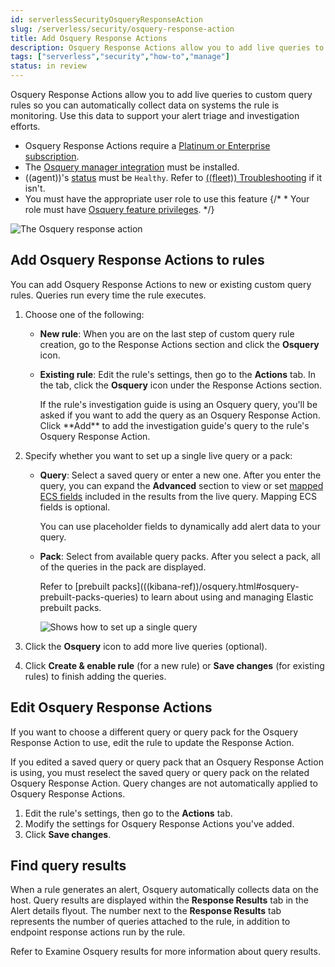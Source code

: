 ```yaml
---
id: serverlessSecurityOsqueryResponseAction
slug: /serverless/security/osquery-response-action
title: Add Osquery Response Actions
description: Osquery Response Actions allow you to add live queries to custom query rules so you can automatically collect data on systems the rules are monitoring. 
tags: ["serverless","security","how-to","manage"]
status: in review
---
```



<InReview />

<div id="osquery-response-action"></div>

<DocCallOut template="technical_preview" />

Osquery Response Actions allow you to add live queries to custom query rules so you can automatically collect data on systems the rule is monitoring. Use this data to support your alert triage and investigation efforts.

<DocCallOut title="Requirements">

* Osquery Response Actions require a [Platinum or Enterprise subscription](https://www.elastic.co/pricing).
* The [Osquery manager integration](((kibana-ref))/manage-osquery-integration.html) must be installed.
* ((agent))'s [status](((fleet-guide))/monitor-elastic-agent.html) must be `Healthy`. Refer to [((fleet)) Troubleshooting](((fleet-guide))/fleet-troubleshooting.html) if it isn't.
* You must have the appropriate user role to use this feature
{/* * Your role must have [Osquery feature privileges](((kibana-ref))/osquery.html). */}

</DocCallOut>

![The Osquery response action](../images/osquery-response-action/-osquery-available-response-actions-osquery.png)

<div id="add-osquery-response-action"></div>

## Add Osquery Response Actions to rules

You can add Osquery Response Actions to new or existing custom query rules. Queries run every time the rule executes.

1. Choose one of the following:
    * **New rule**: When you are on the last step of <DocLink id="serverlessSecurityRulesUiCreate" section="create-a-custom-query-rule">custom query rule</DocLink> creation, go to the Response Actions section and click the **Osquery** icon.
    * **Existing rule**: Edit the rule's settings, then go to the **Actions** tab. In the tab, click the **Osquery** icon under the Response Actions section.

        <DocCallOut title="Note">
        If the rule's investigation guide is using an Osquery query, you'll be asked if you want to add the query as an Osquery Response Action. Click **Add** to add the investigation guide's query to the rule's Osquery Response Action. 
        </DocCallOut>

2. Specify whether you want to set up a single live query or a pack:
    * **Query**: Select a saved query or enter a new one. After you enter the query, you can expand the **Advanced** section to view or set [mapped ECS fields](((kibana-ref))/osquery.html#osquery-map-fields) included in the results from the live query. Mapping ECS fields is optional.

        <DocCallOut title="Tip">
        You can use <DocLink id="serverlessSecurityOsqueryPlaceholderFields">placeholder fields</DocLink> to dynamically add alert data to your query. 
        </DocCallOut>

    * **Pack**: Select from available query packs. After you select a pack, all of the queries in the pack are displayed.

        <DocCallOut title="Tip">
        Refer to [prebuilt packs](((kibana-ref))/osquery.html#osquery-prebuilt-packs-queries) to learn about using and managing Elastic prebuilt packs.
        </DocCallOut>

        ![Shows how to set up a single query](../images/osquery-response-action/-osquery-setup-single-query.png)

3. Click the **Osquery** icon to add more live queries (optional).
4. Click **Create & enable rule** (for a new rule) or **Save changes** (for existing rules) to finish adding the queries.

<div id="edit-osquery-response-action"></div>

## Edit Osquery Response Actions

If you want to choose a different query or query pack for the Osquery Response Action to use, edit the rule to update the Response Action.

<DocCallOut title="Important" color="warning">
If you edited a saved query or query pack that an Osquery Response Action is using, you must reselect the saved query or query pack on the related Osquery Response Action. Query changes are not automatically applied to Osquery Response Actions.
</DocCallOut>

1. Edit the rule's settings, then go to the **Actions** tab.
1. Modify the settings for Osquery Response Actions you've added.
1. Click **Save changes**.

<div id="find-osquery-response-action-results"></div>

## Find query results

When a rule generates an alert, Osquery automatically collects data on the host. Query results are displayed within the **Response Results** tab in the Alert details flyout. The number next to the **Response Results** tab represents the number of queries attached to the rule, in addition to endpoint response actions run by the rule.

<DocCallOut title="Note">
Refer to <DocLink id="serverlessSecurityViewOsqueryResults">Examine Osquery results</DocLink> for more information about query results.
</DocCallOut>

<DocImage size="xl" url="../images/osquery-response-action/-osquery-osquery-results-tab.png" alt="Shows how to set up a single query" />
